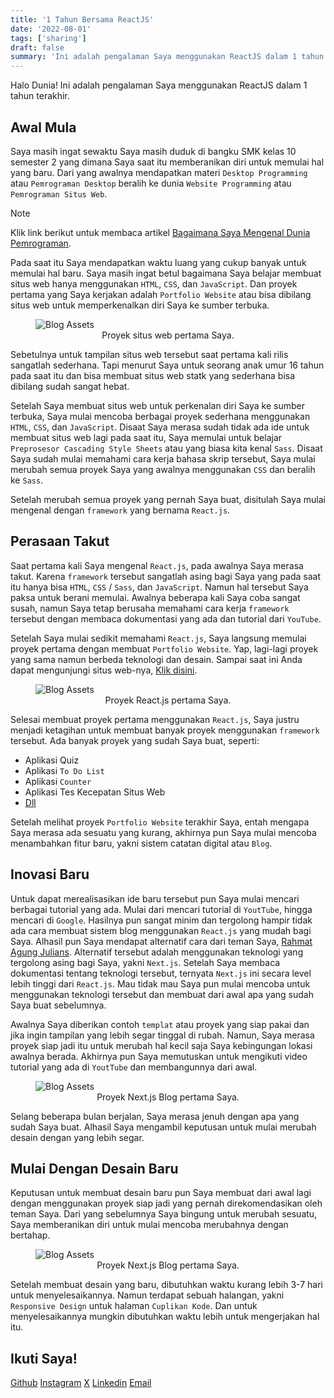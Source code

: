 ```yaml
---
title: '1 Tahun Bersama ReactJS'
date: '2022-08-01'
tags: ['sharing']
draft: false
summary: 'Ini adalah pengalaman Saya menggunakan ReactJS dalam 1 tahun terakhir.'
---
```


<TOCInline toc={props.toc} asDisclosure />

Halo Dunia! Ini adalah pengalaman Saya menggunakan ReactJS dalam 1 tahun terakhir.

## Awal Mula

Saya masih ingat sewaktu Saya masih duduk di bangku SMK kelas 10 semester 2 yang dimana Saya saat itu memberanikan diri untuk memulai hal yang baru. Dari yang awalnya mendapatkan materi `Desktop Programming` atau `Pemrograman Desktop` beralih ke dunia `Website Programming` atau `Pemrograman Situs Web`.

> [!NOTE]
> Klik link berikut untuk membaca artikel [Bagaimana Saya Mengenal Dunia Pemrograman](/blog/how-i-know-programming).

Pada saat itu Saya mendapatkan waktu luang yang cukup banyak untuk memulai hal baru. Saya masih ingat betul bagaimana Saya belajar membuat situs web hanya menggunakan `HTML`, `CSS`, dan `JavaScript`. Dan proyek pertama yang Saya kerjakan adalah `Portfolio Website` atau bisa dibilang situs web untuk memperkenalkan diri Saya ke sumber terbuka.

<figure>
  <img
    src="/static/images/blog/1-year-with-react/First-Project.jpg"
    alt="Blog Assets"
    width="auto"
    align="center"
    style={{ borderRadius: '10px' }}
  />
  <figcaption>
    <center>Proyek situs web pertama Saya.</center>
  </figcaption>
</figure>

Sebetulnya untuk tampilan situs web tersebut saat pertama kali rilis sangatlah sederhana. Tapi menurut Saya untuk seorang anak umur 16 tahun pada saat itu dan bisa membuat situs web statk yang sederhana bisa dibilang sudah sangat hebat.

Setelah Saya membuat situs web untuk perkenalan diri Saya ke sumber terbuka, Saya mulai mencoba berbagai proyek sederhana menggunakan `HTML`, `CSS`, dan `JavaScript`. Disaat Saya merasa sudah tidak ada ide untuk membuat situs web lagi pada saat itu, Saya memulai untuk belajar `Preprosesor Cascading Style Sheets` atau yang biasa kita kenal `Sass`. Disaat Saya sudah mulai memahami cara kerja bahasa skrip tersebut, Saya mulai merubah semua proyek Saya yang awalnya menggunakan `CSS` dan beralih ke `Sass`.

Setelah merubah semua proyek yang pernah Saya buat, disitulah Saya mulai mengenal dengan `framework` yang bernama `React.js`.

## Perasaan Takut

Saat pertama kali Saya mengenal `React.js`, pada awalnya Saya merasa takut. Karena `framework` tersebut sangatlah asing bagi Saya yang pada saat itu hanya bisa `HTML`, `CSS` / `Sass`, dan `JavaScript`. Namun hal tersebut Saya paksa untuk berani memulai. Awalnya beberapa kali Saya coba sangat susah, namun Saya tetap berusaha memahami cara kerja `framework` tersebut dengan membaca dokumentasi yang ada dan tutorial dari `YouTube`.

Setelah Saya mulai sedikit memahami `React.js`, Saya langsung memulai proyek pertama dengan membuat `Portfolio Website`. Yap, lagi-lagi proyek yang sama namun berbeda teknologi dan desain. Sampai saat ini Anda dapat mengunjungi situs web-nya, [Klik disini](https://nuflakbrr-react-portfolio.vercel.app/).

<figure>
  <img
    src="/static/images/blog/1-year-with-react/React-Project.jpg"
    alt="Blog Assets"
    width="auto"
    align="center"
    style={{ borderRadius: '10px' }}
  />
  <figcaption>
    <center>Proyek React.js pertama Saya.</center>
  </figcaption>
</figure>

Selesai membuat proyek pertama menggunakan `React.js`, Saya justru menjadi ketagihan untuk membuat banyak proyek menggunakan `framework` tersebut. Ada banyak proyek yang sudah Saya buat, seperti:

- Aplikasi Quiz
- Aplikasi `To Do List`
- Aplikasi `Counter`
- Aplikasi Tes Kecepatan Situs Web
- [Dll](https://github.com/nuflakbrr?tab=repositories&q=react&type=&language=&sort=)

Setelah melihat proyek `Portfolio Website` terakhir Saya, entah mengapa Saya merasa ada sesuatu yang kurang, akhirnya pun Saya mulai mencoba menambahkan fitur baru, yakni sistem catatan digital atau `Blog`.

## Inovasi Baru

Untuk dapat merealisasikan ide baru tersebut pun Saya mulai mencari berbagai tutorial yang ada. Mulai dari mencari tutorial di `YoutTube`, hingga mencari di `Google`. Hasilnya pun sangat minim dan tergolong hampir tidak ada cara membuat sistem blog menggunakan `React.js` yang mudah bagi Saya. Alhasil pun Saya mendapat alternatif cara dari teman Saya, [Rahmat Agung Julians](https://www.rahmatagungjulians.tech). Alternatif tersebut adalah menggunakan teknologi yang tergolong asing bagi Saya, yakni `Next.js`. Setelah Saya membaca dokumentasi tentang teknologi tersebut, ternyata `Next.js` ini secara level lebih tinggi dari `React.js`. Mau tidak mau Saya pun mulai mencoba untuk menggunakan teknologi tersebut dan membuat dari awal apa yang sudah Saya buat sebelumnya.

Awalnya Saya diberikan contoh `templat` atau proyek yang siap pakai dan jika ingin tampilan yang lebih segar tinggal di rubah. Namun, Saya merasa proyek siap jadi itu untuk merubah hal kecil saja Saya kebingungan lokasi awalnya berada. Akhirnya pun Saya memutuskan untuk mengikuti video tutorial yang ada di `YoutTube` dan membangunnya dari awal.

<figure>
  <img
    src="/static/images/blog/1-year-with-react/NextBlog-Project.jpg"
    alt="Blog Assets"
    width="auto"
    align="center"
    style={{ borderRadius: '10px' }}
  />
  <figcaption>
    <center>Proyek Next.js Blog pertama Saya.</center>
  </figcaption>
</figure>

Selang beberapa bulan berjalan, Saya merasa jenuh dengan apa yang sudah Saya buat. Alhasil Saya mengambil keputusan untuk mulai merubah desain dengan yang lebih segar.

## Mulai Dengan Desain Baru

Keputusan untuk membuat desain baru pun Saya membuat dari awal lagi dengan menggunakan proyek siap jadi yang pernah direkomendasikan oleh teman Saya. Dari yang sebelumnya Saya bingung untuk merubah sesuatu, Saya memberanikan diri untuk mulai mencoba merubahnya dengan bertahap.

<figure>
  <img
    src="/static/images/blog/1-year-with-react/NextBlog-2-Project.jpg"
    alt="Blog Assets"
    width="auto"
    align="center"
    style={{ borderRadius: '10px' }}
  />
  <figcaption>
    <center>Proyek Next.js Blog pertama Saya.</center>
  </figcaption>
</figure>

Setelah membuat desain yang baru, dibutuhkan waktu kurang lebih 3-7 hari untuk menyelesaikannya. Namun terdapat sebuah halangan, yakni `Responsive Design` untuk halaman `Cuplikan Kode`. Dan untuk menyelesaikannya mungkin dibutuhkan waktu lebih untuk mengerjakan hal itu.

## Ikuti Saya!

[Github](https://www.github.com/nuflakbrr)
[Instagram](https://www.instagram.com/kbrnugroho)
[X](https://www.x.com/nuflakbrr)
[Linkedin](https://www.linkedin.com/in/nuflakbrr)
[Email](mailto:naufalakbar378@gmail.com)
